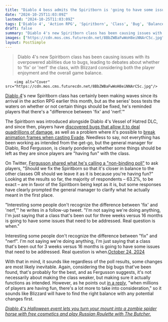 ```yaml
---
title: "Diablo 4 boss admits the Spiritborn is 'going to have some issues that need to be addressed,' but 'some people don't recognize the difference between 'fix' and 'nerf''"
date: "2024-10-25T11:03:09Z"
lastmod: "2024-10-25T11:03:09Z"
tags: ['Diablo 4', 'Action RPG', 'Spiritborn', 'Class', 'Bug', 'Balance', 'Nerf', 'Blizzard']
draft: false
summary: "Diablo 4's new Spiritborn class has been causing issues with its overpowered abilities due to bugs, leading to debates about whether to 'fix' or 'nerf' the class, with Blizzard considering both the player enjoyment and the overall game balance."
images: ["https://cdn.mos.cms.futurecdn.net/8BbZWBaFwWoH8eiNNArC5c.jpg"]
layout: PostSimple
---
```

> Diablo 4's new Spiritborn class has been causing issues with its overpowered abilities due to bugs, leading to debates about whether to 'fix' or 'nerf' the class, with Blizzard considering both the player enjoyment and the overall game balance.


        <img alt="Cover" src="https://cdn.mos.cms.futurecdn.net/8BbZWBaFwWoH8eiNNArC5c.jpg"/>
        
[<u>Diablo 4</u>](https://www.gamesradar.com/diablo-4-guide/)'s new Spiritborn class has certainly been making waves since its arrival in the action RPG earlier this month, but as the series' boss tests the waters on whether or not certain things should be fixed, he's reminded players that there's a "difference between 'fix' and 'nerf.'"

The Spiritborn was introduced alongside Diablo 4's Vessel of Hatred DLC, and since then, players have [<u>discovered bugs that allow it to deal quadrillions of damage</u>](https://www.gamesradar.com/games/diablo/diablo-4s-new-spiritborn-class-is-already-dealing-quadrillions-of-damage-thanks-to-bugs-that-can-make-it-literally-100-000-times-stronger-than-any-other-class/), as well as a problem where it's possible to [<u>break animation frames when casting Evade</u>](https://www.gamesradar.com/games/diablo/blizzard-is-nixing-an-uber-popular-diablo-4-spiritborn-build-as-its-actually-just-broken-not-powerful-this-is-one-of-those-instances/). Needless to say, not everything has been working as intended from the get-go, but the general manager for Diablo, Rod Fergusson, is clearly pondering whether some things should be left as they are since players are "having fun" with the class. 

On Twitter, [<u>Fergusson shared what he's calling a "non-binding poll"</u>](https://x.com/RodFergusson/status/1849487678716420493) to ask players, "Should we fix the Spiritborn so that it's closer in balance to the other classes OR should we leave it as it is because you're having fun?" Looking at the results so far, the majority of respondents – 63.2%, to be exact – are in favor of the Spiritborn being kept as it is, but some responses have clearly prompted the general manager to clarify what he actually meant in the first place. 

"Interesting some people don't recognize the difference between 'fix' and 'nerf,'" he writes in a follow-up tweet. "I'm not saying we're doing anything, I'm just saying that a class that's been out for three weeks versus 16 months is going to have some issues that need to be addressed. Real question is when."

Interesting some people don't recognize the difference between "fix" and "nerf". I'm not saying we're doing anything, I'm just saying that a class that's been out for 3 weeks versus 16 months is going to have some issues that need to be addressed. Real question is when.[October 24, 2024](https://twitter.com/RodFergusson/status/1849530918513541451)

With that in mind, it sounds like regardless of the poll results, some changes are most likely inevitable. Again, considering the big bugs that've been found, that's probably for the best, and as Fergusson suggests, it's not necessarily about making the class weaker, but making sure it actually functions as intended. However, as he points out [in a reply](https://x.com/RodFergusson/status/1849529984286871556), "when millions of players are having fun, there's a lot more to take into consideration," so it sounds like Blizzard will have to find the right balance with any potential changes first. 

[<u><em>Diablo 4's Halloween event lets you turn your mount into a zombie spider horse with free cosmetics and play Russian Roulette with The Butcher.</em></u>](https://www.gamesradar.com/games/diablo/diablo-4s-halloween-event-lets-you-turn-your-mount-into-a-zombie-spider-horse-with-free-cosmetics-and-play-russian-roulette-with-the-butcher/)
        